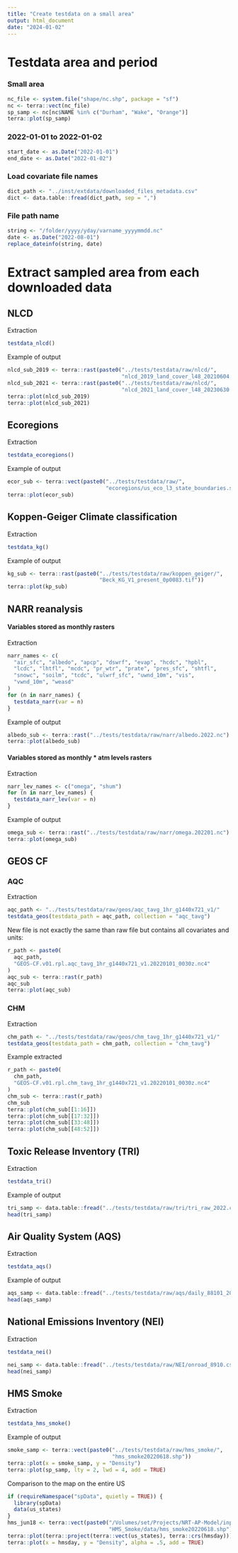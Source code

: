 ```yaml
---
title: "Create testdata on a small area"
output: html_document
date: "2024-01-02"
---
```


# Testdata area and period

### Small area

```r
nc_file <- system.file("shape/nc.shp", package = "sf")
nc <- terra::vect(nc_file)
sp_samp <- nc[nc$NAME %in% c("Durham", "Wake", "Orange")]
terra::plot(sp_samp)
```

### 2022-01-01 to 2022-01-02

```r
start_date <- as.Date("2022-01-01")
end_date <- as.Date("2022-01-02")
```

### Load covariate file names

```r
dict_path <- "../inst/extdata/downloaded_files_metadata.csv"
dict <- data.table::fread(dict_path, sep = ",")
```

### File path name

```r
string <- "/folder/yyyy/yday/varname_yyyymmdd.nc"
date <- as.Date("2022-08-01")
replace_dateinfo(string, date)
```

# Extract sampled area from each downloaded data

## NLCD

Extraction

```r
testdata_nlcd()
```

Example of output

```r
nlcd_sub_2019 <- terra::rast(paste0("../tests/testdata/raw/nlcd/",
                                    "nlcd_2019_land_cover_l48_20210604.tif"))
nlcd_sub_2021 <- terra::rast(paste0("../tests/testdata/raw/nlcd/",
                                    "nlcd_2021_land_cover_l48_20230630.tif"))
terra::plot(nlcd_sub_2019)
terra::plot(nlcd_sub_2021)
```

## Ecoregions

Extraction

```r
testdata_ecoregions()
```

Example of output

```r
ecor_sub <- terra::vect(paste0("../tests/testdata/raw/",
                               "ecoregions/us_eco_l3_state_boundaries.shp"))
terra::plot(ecor_sub)
```

## Koppen-Geiger Climate classification

Extraction

```r
testdata_kg()
```

Example of output

```r
kg_sub <- terra::rast(paste0("../tests/testdata/raw/koppen_geiger/",
                             "Beck_KG_V1_present_0p0083.tif"))
terra::plot(kp_sub)
```

## NARR reanalysis

#### Variables stored as monthly rasters

Extraction

```r
narr_names <- c(
  "air_sfc", "albedo", "apcp", "dswrf", "evap", "hcdc", "hpbl",
  "lcdc", "lhtfl", "mcdc", "pr_wtr", "prate", "pres_sfc", "shtfl",
  "snowc", "soilm", "tcdc", "ulwrf_sfc", "uwnd_10m", "vis",
  "vwnd_10m", "weasd"
)
for (n in narr_names) {
  testdata_narr(var = n)
}
```

Example of output

```r
albedo_sub <- terra::rast("../tests/testdata/raw/narr/albedo.2022.nc")
terra::plot(albedo_sub)
```

#### Variables stored as monthly * atm levels rasters

Extraction

```r
narr_lev_names <- c("omega", "shum")
for (n in narr_lev_names) {
  testdata_narr_lev(var = n)
}
```

Example of output

```r
omega_sub <- terra::rast("../tests/testdata/raw/narr/omega.202201.nc")
terra::plot(omega_sub)
```

## GEOS CF

### AQC

Extraction

```r
aqc_path <- "../tests/testdata/raw/geos/aqc_tavg_1hr_g1440x721_v1/"
testdata_geos(testdata_path = aqc_path, collection = "aqc_tavg")
```

New file is not exactly the same than raw file but contains all covariates and units:

```r
r_path <- paste0(
  aqc_path,
  "GEOS-CF.v01.rpl.aqc_tavg_1hr_g1440x721_v1.20220101_0030z.nc4"
)
aqc_sub <- terra::rast(r_path)
aqc_sub
terra::plot(aqc_sub)
```

### CHM

Extraction

```r
chm_path <- "../tests/testdata/raw/geos/chm_tavg_1hr_g1440x721_v1/"
testdata_geos(testdata_path = chm_path, collection = "chm_tavg")
```

Example extracted

```r
r_path <- paste0(
  chm_path,
  "GEOS-CF.v01.rpl.chm_tavg_1hr_g1440x721_v1.20220101_0030z.nc4"
)
chm_sub <- terra::rast(r_path)
chm_sub
terra::plot(chm_sub[[1:16]])
terra::plot(chm_sub[[17:32]])
terra::plot(chm_sub[[33:48]])
terra::plot(chm_sub[[48:52]])
```

## Toxic Release Inventory (TRI)

Extraction

```r
testdata_tri()
```

Example of output

```r
tri_samp <- data.table::fread("../tests/testdata/raw/tri/tri_raw_2022.csv")
head(tri_samp)
```


## Air Quality System (AQS)

Extraction

```r
testdata_aqs()
```

Example of output

```r
aqs_samp <- data.table::fread("../tests/testdata/raw/aqs/daily_88101_2022.csv")
head(aqs_samp)
```

## National Emissions Inventory (NEI)

Extraction

```r
testdata_nei()
```

```r
nei_samp <- data.table::fread("../tests/testdata/raw/NEI/onroad_8910.csv")
head(nei_samp)
```


## HMS Smoke

Extraction

```r
testdata_hms_smoke()
```

Example of output

```r
smoke_samp <- terra::vect(paste0("../tests/testdata/raw/hms_smoke/",
                                 "hms_smoke20220618.shp"))
terra::plot(x = smoke_samp, y = "Density")
terra::plot(sp_samp, lty = 2, lwd = 4, add = TRUE)
```

Comparison to the map on the entire US 

```r
if (requireNamespace("spData", quietly = TRUE)) {
  library(spData)
  data(us_states)
}
hms_jun18 <- terra::vect(paste0("/Volumes/set/Projects/NRT-AP-Model/input/",
                                "HMS_Smoke/data/hms_smoke20220618.shp"))
terra::plot(terra::project(terra::vect(us_states), terra::crs(hmsday)))
terra::plot(x = hmsday, y = "Density", alpha = .5, add = TRUE)
```

